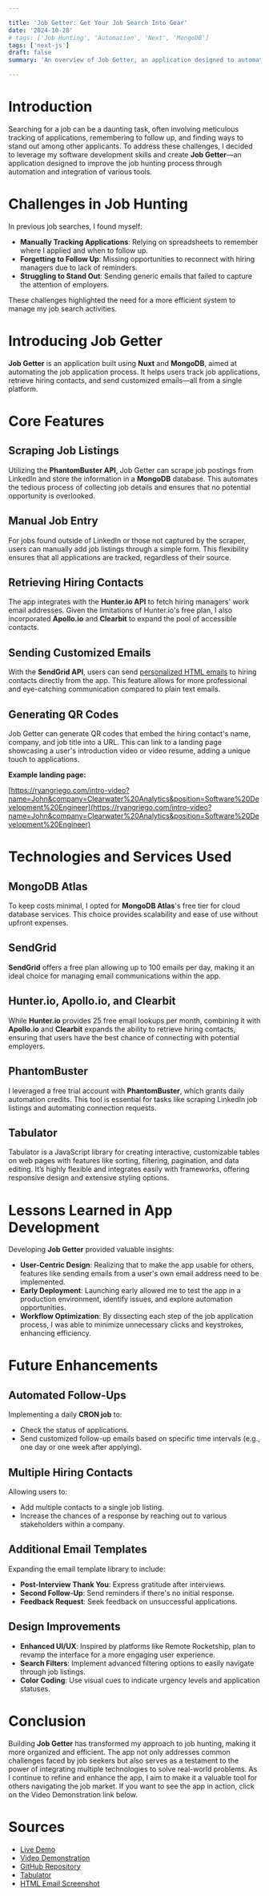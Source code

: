 ```yaml
---

title: 'Job Getter: Get Your Job Search Into Gear'
date: '2024-10-28'
# tags: ['Job Hunting', 'Automation', 'Next', 'MongoDB']
tags: ['next-js']
draft: false
summary: 'An overview of Job Getter, an application designed to automate and enhance the job hunting process.'

---
```


# Introduction

Searching for a job can be a daunting task, often involving meticulous tracking of applications, remembering to follow up, and finding ways to stand out among other applicants. To address these challenges, I decided to leverage my software development skills and create **Job Getter**—an application designed to improve the job hunting process through automation and integration of various tools.

<TOCInline toc={props.toc} exclude="Introduction" />

# Challenges in Job Hunting

In previous job searches, I found myself:

- **Manually Tracking Applications**: Relying on spreadsheets to remember where I applied and when to follow up.
- **Forgetting to Follow Up**: Missing opportunities to reconnect with hiring managers due to lack of reminders.
- **Struggling to Stand Out**: Sending generic emails that failed to capture the attention of employers.

These challenges highlighted the need for a more efficient system to manage my job search activities.

# Introducing Job Getter

**Job Getter** is an application built using **Nuxt** and **MongoDB**, aimed at automating the job application process. It helps users track job applications, retrieve hiring contacts, and send customized emails—all from a single platform.

# Core Features

## Scraping Job Listings

Utilizing the **PhantomBuster API**, Job Getter can scrape job postings from LinkedIn and store the information in a **MongoDB** database. This automates the tedious process of collecting job details and ensures that no potential opportunity is overlooked.

## Manual Job Entry

For jobs found outside of LinkedIn or those not captured by the scraper, users can manually add job listings through a simple form. This flexibility ensures that all applications are tracked, regardless of their source.

## Retrieving Hiring Contacts

The app integrates with the **Hunter.io API** to fetch hiring managers' work email addresses. Given the limitations of Hunter.io's free plan, I also incorporated **Apollo.io** and **Clearbit** to expand the pool of accessible contacts.

## Sending Customized Emails

With the **SendGrid API**, users can send [personalized HTML emails](https://res.cloudinary.com/dm7y3yvjp/image/upload/v1730237308/html-email-sample_oycnvu.png) to hiring contacts directly from the app. This feature allows for more professional and eye-catching communication compared to plain text emails.

## Generating QR Codes

Job Getter can generate QR codes that embed the hiring contact's name, company, and job title into a URL. This can link to a landing page showcasing a user's introduction video or video resume, adding a unique touch to applications.

**Example landing page:**

[https://ryangriego.com/intro-video?name=John&company=Clearwater%20Analytics&position=Software%20Development%20Engineer](https://ryangriego.com/intro-video?name=John&company=Clearwater%20Analytics&position=Software%20Development%20Engineer)

# Technologies and Services Used

## MongoDB Atlas

To keep costs minimal, I opted for **MongoDB Atlas**'s free tier for cloud database services. This choice provides scalability and ease of use without upfront expenses.

## SendGrid

**SendGrid** offers a free plan allowing up to 100 emails per day, making it an ideal choice for managing email communications within the app.

## Hunter.io, Apollo.io, and Clearbit

While **Hunter.io** provides 25 free email lookups per month, combining it with **Apollo.io** and **Clearbit** expands the ability to retrieve hiring contacts, ensuring that users have the best chance of connecting with potential employers.

## PhantomBuster

I leveraged a free trial account with **PhantomBuster**, which grants daily automation credits. This tool is essential for tasks like scraping LinkedIn job listings and automating connection requests.

## Tabulator

Tabulator is a JavaScript library for creating interactive, customizable tables on web pages with features like sorting, filtering, pagination, and data editing. It’s highly flexible and integrates easily with frameworks, offering responsive design and extensive styling options.

# Lessons Learned in App Development

Developing **Job Getter** provided valuable insights:

- **User-Centric Design**: Realizing that to make the app usable for others, features like sending emails from a user's own email address need to be implemented.
- **Early Deployment**: Launching early allowed me to test the app in a production environment, identify issues, and explore automation opportunities.
- **Workflow Optimization**: By dissecting each step of the job application process, I was able to minimize unnecessary clicks and keystrokes, enhancing efficiency.

# Future Enhancements

## Automated Follow-Ups

Implementing a daily **CRON job** to:

- Check the status of applications.
- Send customized follow-up emails based on specific time intervals (e.g., one day or one week after applying).

## Multiple Hiring Contacts

Allowing users to:

- Add multiple contacts to a single job listing.
- Increase the chances of a response by reaching out to various stakeholders within a company.

## Additional Email Templates

Expanding the email template library to include:

- **Post-Interview Thank You**: Express gratitude after interviews.
- **Second Follow-Up**: Send reminders if there's no initial response.
- **Feedback Request**: Seek feedback on unsuccessful applications.

## Design Improvements

- **Enhanced UI/UX**: Inspired by platforms like Remote Rocketship, plan to revamp the interface for a more engaging user experience.
- **Search Filters**: Implement advanced filtering options to easily navigate through job listings.
- **Color Coding**: Use visual cues to indicate urgency levels and application statuses.

# Conclusion

Building **Job Getter** has transformed my approach to job hunting, making it more organized and efficient. The app not only addresses common challenges faced by job seekers but also serves as a testament to the power of integrating multiple technologies to solve real-world problems. As I continue to refine and enhance the app, I aim to make it a valuable tool for others navigating the job market. If you want to see the app in action, click on the Video Demonstration link below.

# Sources

- [Live Demo](https://job-getter.ryangriego.com/)
- [Video Demonstration](https://www.youtube.com/watch?v=mQazxb70QTA)
- [GitHub Repository](https://github.com/ryan-griego/job-getter)
- [Tabulator](https://tabulator.info/)
- [HTML Email Screenshot](https://res.cloudinary.com/dm7y3yvjp/image/upload/v1730237308/html-email-sample_oycnvu.png)
